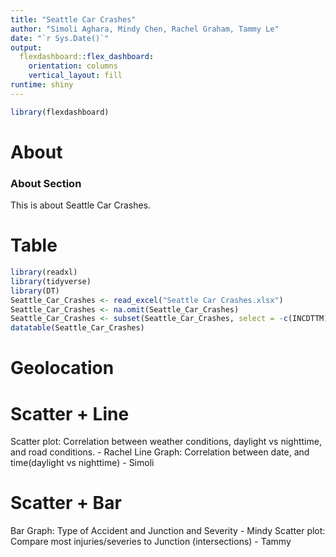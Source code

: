 ```yaml
---
title: "Seattle Car Crashes"
author: "Simoli Aghara, Mindy Chen, Rachel Graham, Tammy Le"
date: "`r Sys.Date()`"
output: 
  flexdashboard::flex_dashboard:
    orientation: columns
    vertical_layout: fill
runtime: shiny
---
```


```r
library(flexdashboard)
```


About
===================================== 

### About Section

This is about Seattle Car Crashes. 

Table
===================================== 

```r
library(readxl)
library(tidyverse)
library(DT)
Seattle_Car_Crashes <- read_excel("Seattle Car Crashes.xlsx")
Seattle_Car_Crashes <- na.omit(Seattle_Car_Crashes)
Seattle_Car_Crashes <- subset(Seattle_Car_Crashes, select = -c(INCDTTM))
datatable(Seattle_Car_Crashes)

```


Geolocation
===================================== 

Scatter + Line
===================================== 

Scatter plot: Correlation between weather conditions, daylight vs nighttime, and road conditions. - Rachel 
Line Graph: Correlation between date, and time(daylight vs nighttime) - Simoli 


Scatter + Bar
===================================== 

Bar Graph: Type of Accident and Junction and Severity - Mindy
Scatter plot: Compare most injuries/severies to Junction (intersections) - Tammy 
